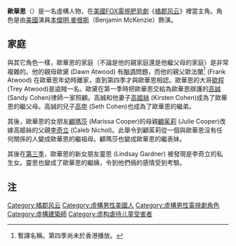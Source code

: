 {{noteTA
|T=zh-hk:歐華恩; zh-cn:莱恩·艾德伍; zh-tw:萊恩·艾德伍;
|1=zh-hk:歐華恩; zh-cn:莱恩·艾德伍; zh-tw:萊恩·艾德伍;
|2=zh-tw:玩酷世代; zh-cn:橘郡风云; zh-hk:The O.C.;
|3=zh-hans:奥兰治县;zh-hk:橙縣;zh-tw:橘郡;
|4=zh-hk:高申; zh-cn:塞斯·科恩; zh-tw:塞斯·科恩;
|5=zh-hk:顧瑪莎; zh-cn:玛莎·库柏; zh-tw:瑪莎·庫柏;
|6=zh-hk:樂心瑪; zh-cn:莎玛·罗伯茨; zh-tw:莎瑪·羅伯茨;
|7=zh-tw:桑迪·科恩; zh-cn:桑迪·科恩; zh-hk:高誠;
|8=zh-tw:基爾斯騰·科恩; zh-cn:基尔斯腾·科恩; zh-hk:高姬絲;
|9=zh-tw:凱萊布·尼科爾; zh-cn:凯莱布·尼科尔; zh-hk:李奇立;
|10=zh-tw:茱莉·庫柏; zh-cn:茱莉·库柏; zh-hk:顧茱莉;
|11=zh-tw:吉米·庫柏; zh-cn:吉米·库柏; zh-hk:顧占美;
|12=zh-tw:黛恩·艾德伍; zh-cn:黛恩·艾德伍; zh-hk:歐黛;
|13=zh-tw:特雷·艾德伍; zh-cn:特雷·艾德伍; zh-hk:歐程;}}
{{Expand|time=2008-09-03}}
{{Infobox character
| colour     = 
| name       = 歐華恩<br /><small>Ryan Atwood</small>
| image      =
| caption    = 
| first      = [[The_O.C._(第一季)|第一季]]第一集
| last       = 第四季第十六集
| cause      = 大結局
| nickname   = 
| alias      = 
| species    = 
| gender     = 男
| age        = 
| born       = 1988年3月19日
| death      = 
| occupation = 小偷（第一季第一集）<br>高中生（ 第一季至第三季）<br>酒保（第四季第一集）<br>餐廳侍應（第四季）<br>大學生（大結局）<br>建築師（大結局）
| title      = 
| family     = 歐法蘭（Frank Atwood，父）<br />[[歐黛|歐黛]]（Dawn Atwood，母）<br />[[歐程|歐程]]（Trey Atwood，兄）
| spouse     = [[顧瑪莎|顧瑪莎]]（第一季至第三季，關係時有時無）<ref>顧瑪莎的媽媽顧茱莉在第一季與李奇立結婚，令到她與歐華恩的關係變成偽亂倫關係。</ref><br> 靈思（[[The_O.C._(第二季)|第二季]]）<ref>靈思後來被發現是李奇立的私生女，令到她與歐華恩的關係變成偽亂倫關係</ref><br>翠莎（第一季前，第二季）<br>滕天蘭（第三至四季）
| children   = 
| relatives  = 
| episode    = 
| portrayer  = [[本傑明·麥根斯|本傑明·麥根斯]]
| creator    = 
}}
'''歐華恩'''（{{lang-en|'''Ryan Atwood'''}}）是一名虛構人物，在[[美國|美國]][[霍士廣播公司|FOX電視]][[肥皂劇|肥皂劇]]《[[橘郡风云|橘郡风云]]》裡當主角。角色是由[[美國|美國]]演員[[本傑明·麥根斯|本傑明·麥根斯]]（Benjamin McKenzie）飾演。

== 家庭 ==
與其它角色一樣，歐華恩的家庭（不論是他的親家庭還是他繼父母的家庭）是非常複雜的。他的親母歐黛 (Dawn Atwood) 有[[酗酒|酗酒]]問題，而他的親父歐法蘭<ref>暫譯名稱。第四季尚未於香港播放。</ref> (Frank Atwood) 在歐華恩年幼時離家，直到第四季才與歐華恩相認。歐華恩的大哥[[歐程|歐程]] (Trey Atwood)是盜賊一名。歐黛在第一季時把歐華恩交給為歐華恩辯護的[[高誠|高誠]] (Sandy Cohen)律師一家照顧。高誠和他妻子[[高姬絲|高姬絲]] (Kirsten Cohen)成為了歐華恩的繼父母。高誠的兒子[[高申|高申]] (Seth Cohen)也成為了歐華恩的繼弟。

其後，歐華恩的女朋友[[顧瑪莎|顧瑪莎]] (Marissa Cooper)的母親[[顧茱莉|顧茱莉]] (Julie Cooper)改嫁高姬絲的父親[[李奇立|李奇立]] (Caleb Nichol)。此舉令到顧茱莉從一個與歐華恩沒有任何關係的人變成歐華恩的繼祖母。顧瑪莎也變成歐華恩的繼表妹。

其後在[[The_O.C._(第三季)|第三季]]，歐華恩的新女朋友靈思 (Lindsay Gardner) 被發現是李奇立的私生女。靈思也變成了歐華恩的繼姨，令到他們倆的感情受到考驗。

== 注 ==
<references/>

{{橘子郡男孩}}
{{DEFAULTSORT:Atwood, Ryan}}
[[Category:橘郡风云|Category:橘郡风云]]
[[Category:虛構男性美國人|Category:虛構男性美國人]]
[[Category:虛構男性電視劇角色|Category:虛構男性電視劇角色]]
[[Category:虛構建築師|Category:虛構建築師]]
[[Category:虚构虐待儿童受害者|Category:虚构虐待儿童受害者]]